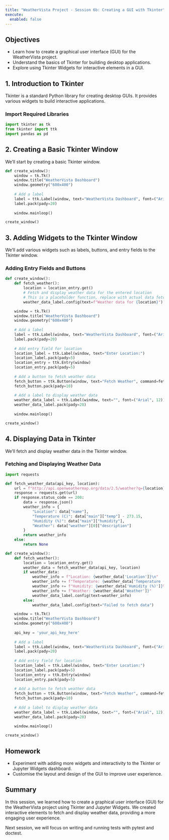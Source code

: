 ```yaml
---
title: "WeatherVista Project - Session 6b: Creating a GUI with Tkinter"
execute: 
  enabled: false
---
```


## Objectives
- Learn how to create a graphical user interface (GUI) for the WeatherVista project.
- Understand the basics of Tkinter for building desktop applications.
- Explore using Tkinter Widgets for interactive elements in a GUI.

## 1. Introduction to Tkinter
Tkinter is a standard Python library for creating desktop GUIs. It provides various widgets to build interactive applications.

### Import Required Libraries
```python
import tkinter as tk
from tkinter import ttk
import pandas as pd
```

## 2. Creating a Basic Tkinter Window
We'll start by creating a basic Tkinter window.

```python
def create_window():
    window = tk.Tk()
    window.title("WeatherVista Dashboard")
    window.geometry("600x400")
    
    # Add a label
    label = ttk.Label(window, text="WeatherVista Dashboard", font=("Arial", 16))
    label.pack(pady=20)
    
    window.mainloop()

create_window()
```

## 3. Adding Widgets to the Tkinter Window
We'll add various widgets such as labels, buttons, and entry fields to the Tkinter window.

### Adding Entry Fields and Buttons
```python
def create_window():
    def fetch_weather():
        location = location_entry.get()
        # Fetch and display weather data for the entered location
        # This is a placeholder function, replace with actual data fetching logic
        weather_data_label.config(text=f"Weather data for {location}")

    window = tk.Tk()
    window.title("WeatherVista Dashboard")
    window.geometry("600x400")
    
    # Add a label
    label = ttk.Label(window, text="WeatherVista Dashboard", font=("Arial", 16))
    label.pack(pady=20)
    
    # Add entry field for location
    location_label = ttk.Label(window, text="Enter Location:")
    location_label.pack(pady=5)
    location_entry = ttk.Entry(window)
    location_entry.pack(pady=5)
    
    # Add a button to fetch weather data
    fetch_button = ttk.Button(window, text="Fetch Weather", command=fetch_weather)
    fetch_button.pack(pady=10)
    
    # Add a label to display weather data
    weather_data_label = ttk.Label(window, text="", font=("Arial", 12))
    weather_data_label.pack(pady=20)
    
    window.mainloop()

create_window()
```

## 4. Displaying Data in Tkinter
We'll fetch and display weather data in the Tkinter window.

### Fetching and Displaying Weather Data
```python
import requests

def fetch_weather_data(api_key, location):
    url = f"http://api.openweathermap.org/data/2.5/weather?q={location}&appid={api_key}"
    response = requests.get(url)
    if response.status_code == 200:
        data = response.json()
        weather_info = {
            "Location": data["name"],
            "Temperature (C)": data["main"]["temp"] - 273.15,
            "Humidity (%)": data["main"]["humidity"],
            "Weather": data["weather"][0]["description"]
        }
        return weather_info
    else:
        return None

def create_window():
    def fetch_weather():
        location = location_entry.get()
        weather_data = fetch_weather_data(api_key, location)
        if weather_data:
            weather_info = f"Location: {weather_data['Location']}\n"
            weather_info += f"Temperature: {weather_data['Temperature (C)']:.2f} °C\n"
            weather_info += f"Humidity: {weather_data['Humidity (%)']}%\n"
            weather_info += f"Weather: {weather_data['Weather']}"
            weather_data_label.config(text=weather_info)
        else:
            weather_data_label.config(text="Failed to fetch data")

    window = tk.Tk()
    window.title("WeatherVista Dashboard")
    window.geometry("600x400")
    
    api_key = 'your_api_key_here'
    
    # Add a label
    label = ttk.Label(window, text="WeatherVista Dashboard", font=("Arial", 16))
    label.pack(pady=20)
    
    # Add entry field for location
    location_label = ttk.Label(window, text="Enter Location:")
    location_label.pack(pady=5)
    location_entry = ttk.Entry(window)
    location_entry.pack(pady=5)
    
    # Add a button to fetch weather data
    fetch_button = ttk.Button(window, text="Fetch Weather", command=fetch_weather)
    fetch_button.pack(pady=10)
    
    # Add a label to display weather data
    weather_data_label = ttk.Label(window, text="", font=("Arial", 12))
    weather_data_label.pack(pady=20)
    
    window.mainloop()

create_window()
```

## Homework
- Experiment with adding more widgets and interactivity to the Tkinter or Jupyter Widgets dashboard.
- Customise the layout and design of the GUI to improve user experience.

## Summary
In this session, we learned how to create a graphical user interface (GUI) for the WeatherVista project using Tkinter and Jupyter Widgets. We created interactive elements to fetch and display weather data, providing a more engaging user experience.

Next session, we will focus on writing and running tests with pytest and doctest.
